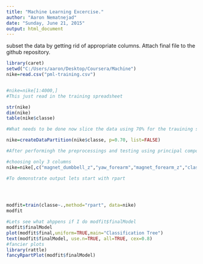 ```yaml
---
title: "Machine Learning Excercise."
author: "Aaron Nematnejad"
date: "Sunday, June 21, 2015"
output: html_document
---
```


subset the data by getting rid of appropriate columns. 
Attach final file to the github repository. 


```r
library(caret)
setwd("C:/Users/aaron/Desktop/Coursera/Machine")
nike=read.csv("pml-training.csv")


#nike=nike[1:4000,]
#This just read in the training spreadsheet 

str(nike)
dim(nike)
table(nike$classe)

#What needs to be done now slice the data using 70% for the trauining set and 30% for the test set. 

nike=createDataPartition(nike$classe, p=0.70, list=FALSE)

#After performingh the preprocessings and testing using principal component analysis, I decided that 3 columns had the #most significance. Other columns helped with the accuracy but at a much greater computational cost. Also used cross validation and estimated out of sample error. 

#choosing only 3 columns 
nike=nike[,c("magnet_dumbbell_z","yaw_forearm","magnet_forearm_z","classe")]

```


```r

#To demonstrate output lets start with rpart


 

modfit=train(classe~.,method="rpart", data=nike)
modfit

#Lets see what ahppens if I do modfit$finalModel
modfit$finalModel
plot(modfit$final,uniform=TRUE,main="Classification Tree")
text(modfit$finalModel, use.n=TRUE, all=TRUE, cex=0.8)
#fancier plots 
library(rattle)
fancyRpartPlot(modfit$finalModel)

```

